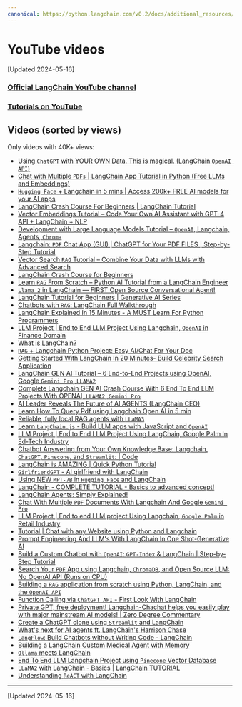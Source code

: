 ```yaml
---
canonical: https://python.langchain.com/v0.2/docs/additional_resources/youtube/
---
```


# YouTube videos

[Updated 2024-05-16]

### [Official LangChain YouTube channel](https://www.youtube.com/@LangChain)

### [Tutorials on YouTube](/docs/additional_resources/tutorials/#tutorials)

## Videos (sorted by views)

Only videos with 40K+ views:

- [Using `ChatGPT` with YOUR OWN Data. This is magical. (LangChain `OpenAI API`)](https://youtu.be/9AXP7tCI9PI)
- [Chat with Multiple `PDFs` | LangChain App Tutorial in Python (Free LLMs and Embeddings)](https://youtu.be/dXxQ0LR-3Hg?si=pjXKhsHRzn10vOqX)
- [`Hugging Face` + Langchain in 5 mins | Access 200k+ FREE AI models for your AI apps](https://youtu.be/_j7JEDWuqLE?si=psimQscN3qo2dOa9)
- [LangChain Crash Course For Beginners | LangChain Tutorial](https://youtu.be/nAmC7SoVLd8?si=qJdvyG5-rnjqfdj1)
- [Vector Embeddings Tutorial – Code Your Own AI Assistant with GPT-4 API + LangChain + NLP](https://youtu.be/yfHHvmaMkcA?si=UBP3yw50cLm3a2nj)
- [Development with Large Language Models Tutorial – `OpenAI`, Langchain, Agents, `Chroma`](https://youtu.be/xZDB1naRUlk?si=v8J1q6oFHRyTkf7Y)
- [Langchain: `PDF` Chat App (GUI) | ChatGPT for Your PDF FILES | Step-by-Step Tutorial](https://youtu.be/RIWbalZ7sTo?si=LbKsCcuyv0BtnrTY)
- [Vector Search `RAG` Tutorial – Combine Your Data with LLMs with Advanced Search](https://youtu.be/JEBDfGqrAUA?si=pD7oxpfwWeJCxfBt)
- [LangChain Crash Course for Beginners](https://youtu.be/lG7Uxts9SXs?si=Yte4S5afN7KNCw0F)
- [Learn `RAG` From Scratch – Python AI Tutorial from a LangChain Engineer](https://youtu.be/sVcwVQRHIc8?si=_LN4g0vOgSdtlB3S)
- [`Llama 2` in LangChain — FIRST Open Source Conversational Agent!](https://youtu.be/6iHVJyX2e50?si=rtq1maPrzWKHbwVV)
- [LangChain Tutorial for Beginners | Generative AI Series](https://youtu.be/cQUUkZnyoD0?si=KYz-bvcocdqGh9f_)
- [Chatbots with `RAG`: LangChain Full Walkthrough](https://youtu.be/LhnCsygAvzY?si=yS7T98VLfcWdkDek)
- [LangChain Explained In 15 Minutes - A MUST Learn For Python Programmers](https://youtu.be/mrjq3lFz23s?si=wkQGcSKUJjuiiEPf)
- [LLM Project | End to End LLM Project Using Langchain, `OpenAI` in Finance Domain](https://youtu.be/MoqgmWV1fm8?si=oVl-5kJVgd3a07Y_)
- [What is LangChain?](https://youtu.be/1bUy-1hGZpI?si=NZ0D51VM5y-DhjGe)
- [`RAG` + Langchain Python Project: Easy AI/Chat For Your Doc](https://youtu.be/tcqEUSNCn8I?si=RLcWPBVLIErRqdmU)
- [Getting Started With LangChain In 20 Minutes- Build Celebrity Search Application](https://youtu.be/_FpT1cwcSLg?si=X9qVazlXYucN_JBP)
- [LangChain GEN AI Tutorial – 6 End-to-End Projects using OpenAI, Google `Gemini Pro`, `LLAMA2`](https://youtu.be/x0AnCE9SE4A?si=_92gJYm7kb-V2bi0)
- [Complete Langchain GEN AI Crash Course With 6 End To End LLM Projects With OPENAI, `LLAMA2`, `Gemini Pro`](https://youtu.be/aWKrL4z5H6w?si=NVLi7Yiq0ccE7xXE)
- [AI Leader Reveals The Future of AI AGENTS (LangChain CEO)](https://youtu.be/9ZhbA0FHZYc?si=1r4P6kRvKVvEhRgE)
- [Learn How To Query Pdf using Langchain Open AI in 5 min](https://youtu.be/5Ghv-F1wF_0?si=ZZRjrWfeiFOVrcvu)
- [Reliable, fully local RAG agents with `LLaMA3`](https://youtu.be/-ROS6gfYIts?si=75CXA8W_BbnkIxcV)
- [Learn `LangChain.js` - Build LLM apps with JavaScript and `OpenAI`](https://youtu.be/HSZ_uaif57o?si=Icj-RAhwMT-vHaYA)
- [LLM Project | End to End LLM Project Using LangChain, Google Palm In Ed-Tech Industry](https://youtu.be/AjQPRomyd-k?si=eC3NT6kn02Lhpz-_)
- [Chatbot Answering from Your Own Knowledge Base: Langchain, `ChatGPT`, `Pinecone`, and `Streamlit`: | Code](https://youtu.be/nAKhxQ3hcMA?si=9Zd_Nd_jiYhtml5w)
- [LangChain is AMAZING | Quick Python Tutorial](https://youtu.be/I4mFqyqFkxg?si=aJ66qh558OfNAczD)
- [`GirlfriendGPT` - AI girlfriend with LangChain](https://youtu.be/LiN3D1QZGQw?si=kZR-lnJwixeVrjmh)
- [Using NEW `MPT-7B` in `Hugging Face` and LangChain](https://youtu.be/DXpk9K7DgMo?si=99JDpV_ueimwJhMi)
- [LangChain - COMPLETE TUTORIAL - Basics to advanced concept!](https://youtu.be/a89vqgK-Qcs?si=0aVO2EOqsw7GE5e3)
- [LangChain Agents: Simply Explained!](https://youtu.be/Xi9Ui-9qcPw?si=DCuG7nGx8dxcfhkx)
- [Chat With Multiple `PDF` Documents With Langchain And Google `Gemini Pro`](https://youtu.be/uus5eLz6smA?si=YUwvHtaZsGeIl0WD)
- [LLM Project | End to end LLM project Using Langchain, `Google Palm` in Retail Industry](https://youtu.be/4wtrl4hnPT8?si=_eOKPpdLfWu5UXMQ)
- [Tutorial | Chat with any Website using Python and Langchain](https://youtu.be/bupx08ZgSFg?si=KRrjYZFnuLsstGwW)
- [Prompt Engineering And LLM's With LangChain In One Shot-Generative AI](https://youtu.be/t2bSApmPzU4?si=87vPQQtYEWTyu2Kx)
- [Build a Custom Chatbot with `OpenAI`: `GPT-Index` & LangChain | Step-by-Step Tutorial](https://youtu.be/FIDv6nc4CgU?si=gR1u3DUG9lvzBIKK)
- [Search Your `PDF` App using Langchain, `ChromaDB`, and Open Source LLM: No OpenAI API (Runs on CPU)](https://youtu.be/rIV1EseKwU4?si=UxZEoXSiPai8fXgl)
- [Building a `RAG` application from scratch using Python, LangChain, and the `OpenAI API`](https://youtu.be/BrsocJb-fAo?si=hvkh9iTGzJ-LnsX-)
- [Function Calling via `ChatGPT API` - First Look With LangChain](https://youtu.be/0-zlUy7VUjg?si=Vc6LFseckEc6qvuk)
- [Private GPT, free deployment! Langchain-Chachat helps you easily play with major mainstream AI models! | Zero Degree Commentary](https://youtu.be/3LLUyaHP-3I?si=AZumEeFXsvqaLl0f)
- [Create a ChatGPT clone using `Streamlit` and LangChain](https://youtu.be/IaTiyQ2oYUQ?si=WbgsYmqPDnMidSUK)
- [What's next for AI agents ft. LangChain's Harrison Chase](https://youtu.be/pBBe1pk8hf4?si=H4vdBF9nmkNZxiHt)
- [`LangFlow`: Build Chatbots without Writing Code - LangChain](https://youtu.be/KJ-ux3hre4s?si=TJuDu4bAlva1myNL)
- [Building a LangChain Custom Medical Agent with Memory](https://youtu.be/6UFtRwWnHws?si=wymYad26VgigRkHy)
- [`Ollama` meets LangChain](https://youtu.be/k_1pOF1mj8k?si=RlBiCrmaR3s7SnMK)
- [End To End LLM Langchain Project using `Pinecone` Vector Database](https://youtu.be/erUfLIi9OFM?si=aHpuHXdIEmAfS4eF)
- [`LLaMA2` with LangChain - Basics | LangChain TUTORIAL](https://youtu.be/cIRzwSXB4Rc?si=FUs0OLVJpzKhut0h)
- [Understanding `ReACT` with LangChain](https://youtu.be/Eug2clsLtFs?si=imgj534ggxlypS0d)

* * *
[Updated 2024-05-16]